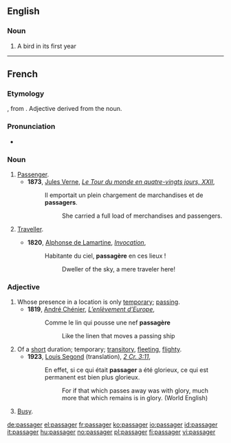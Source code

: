 ==English==

===Noun===
{{en-noun}}

# {{falconry}} A bird in its first year

----
==French==

===Etymology===
{{etyl|frm|fr}} {{term|passagier}}, from {{term|passage}}. Adjective derived from the noun.

===Pronunciation===
* {{audio|Fr-passager.ogg|audio}}

===Noun===
{{fr-noun|m|s|passagère}}

# [[passenger|Passenger]].
#* '''1873''', [[w:Jules Verne|Jules Verne]], ''[[s:Le Tour du monde en quatre-vingts jours - Chapitre 22|Le Tour du monde en quatre-vingts jours, XXII]]'',
#*: Il emportait un plein chargement de marchandises et de '''passagers'''.
#*:: She carried a full load of merchandises and passengers.
# {{archaic|lang=fr}} [[traveller|Traveller]].
#* '''1820''', [[w:Alphonse de Lamartine|Alphonse de Lamartine]], ''[[s:Invocation|Invocation]]'',
#*: Habitante du ciel, '''passagère''' en ces lieux !
#*:: Dweller of the sky, a mere traveler here!

===Adjective===
{{fr-adj|f=passagère}}

# Whose presence in a location is only [[temporary]]; [[passing]].
#* '''1819''', [[w:André Chénier|André Chénier]], ''[[s:L’enlèvement d’Europe|L’enlèvement d’Europe]]'',
#*: Comme le lin qui pousse une nef '''passagère'''
#*:: Like the linen that moves a passing ship
# Of a [[short]] duration; temporary; [[transitory]], [[fleeting]], [[flighty]].
#* '''1923''', [[w:Louis Segond|Louis Segond]] (translation), ''[[s:Deuxième épître aux Corinthiens - Crampon|2 Cr. 3:11]]'',
#*: En effet, si ce qui était '''passager''' a été glorieux, ce qui est permanent est bien plus glorieux.
#*:: For if that which passes away was with glory, much more that which remains is in glory. (World English)
# {{informal|of a street or place|lang=fr}} [[busy|Busy]].

[[de:passager]]
[[el:passager]]
[[fr:passager]]
[[ko:passager]]
[[io:passager]]
[[id:passager]]
[[it:passager]]
[[hu:passager]]
[[no:passager]]
[[pl:passager]]
[[fi:passager]]
[[vi:passager]]